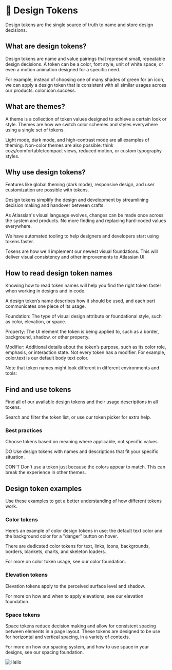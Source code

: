 # 🔗 Design Tokens

Design tokens are the single source of truth to name and store design decisions.

## What are design tokens?

Design tokens are name and value pairings that represent small, repeatable design decisions. A token can be a color, font style, unit of white space, or even a motion animation designed for a specific need.

For example, instead of choosing one of many shades of green for an icon, we can apply a design token that is consistent with all similar usages across our products: color.icon.success.

## What are themes?

A theme is a collection of token values designed to achieve a certain look or style. Themes are how we switch color schemes and styles everywhere using a single set of tokens.

Light mode, dark mode, and high-contrast mode are all examples of theming. Non-color themes are also possible: think cozy/comfortable/compact views, reduced motion, or custom typography styles.

## Why use design tokens?

Features like global theming (dark mode), responsive design, and user customization are possible with tokens.

Design tokens simplify the design and development by streamlining decision making and handover between crafts.

As Atlassian's visual language evolves, changes can be made once across the system and products. No more finding and replacing hard-coded values everywhere.

We have automated tooling to help designers and developers start using tokens faster.

Tokens are how we'll implement our newest visual foundations. This will deliver visual consistency and other improvements to Atlassian UI.

## How to read design token names

Knowing how to read token names will help you find the right token faster when working in designs and in code. 

A design token’s name describes how it should be used, and each part communicates one piece of its usage.

Foundation: The type of visual design attribute or foundational style, such as color, elevation, or space.

Property: The UI element the token is being applied to, such as a border, background, shadow, or other property. 

Modifier: Additional details about the token’s purpose, such as its color role, emphasis, or interaction state. Not every token has a modifier. For example, color.text is our default body text color.

Note that token names might look different in different environments and tools:

## Find and use tokens

Find all of our available design tokens and their usage descriptions in all tokens.

Search and filter the token list, or use our token picker for extra help.

### Best practices

Choose tokens based on meaning where applicable, not specific values. 

DO
Use design tokens with names and descriptions that fit your specific situation.

DON'T
Don't use a token just because the colors appear to match. This can break the experience in other themes.

## Design token examples

Use these examples to get a better understanding of how different tokens work. 

### Color tokens

Here’s an example of color design tokens in use: the default text color and the background color for a "danger" button on hover. 

There are dedicated color tokens for text, links, icons, backgrounds, borders, blankets, charts, and skeleton loaders. 

For more on color token usage, see our color foundation.

### Elevation tokens

Elevation tokens apply to the perceived surface level and shadow. 

For more on how and when to apply elevations, see our elevation foundation.

### Space tokens

Space tokens reduce decision making and allow for consistent spacing between elements in a page layout. These tokens are designed to be use for horizontal and vertical spacing, in a variety of contexts.

For more on how our spacing system, and how to use space in your designs, see our spacing foundation.

![Hello](/test.png)